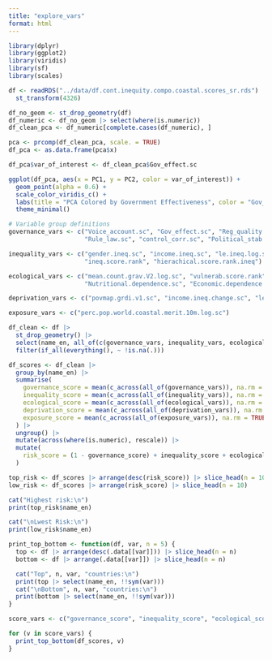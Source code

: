 ```yaml
---
title: "explore_vars"
format: html
---
```


```r
library(dplyr)
library(ggplot2)
library(viridis)
library(sf)
library(scales)

df <- readRDS("../data/df.cont.inequity.compo.coastal.scores_sr.rds") |>
  st_transform(4326)

```

```r

df_no_geom <- st_drop_geometry(df)
df_numeric <- df_no_geom |> select(where(is.numeric))
df_clean_pca <- df_numeric[complete.cases(df_numeric), ]

pca <- prcomp(df_clean_pca, scale. = TRUE)
df_pca <- as.data.frame(pca$x)

df_pca$var_of_interest <- df_clean_pca$Gov_effect.sc

ggplot(df_pca, aes(x = PC1, y = PC2, color = var_of_interest)) +
  geom_point(alpha = 0.6) +
  scale_color_viridis_c() +
  labs(title = "PCA Colored by Government Effectiveness", color = "Gov_effect.sc") +
  theme_minimal()

```


```r
# Variable group definitions
governance_vars <- c("Voice_account.sc", "Gov_effect.sc", "Reg_quality.sc", 
                     "Rule_law.sc", "control_corr.sc", "Political_stab.sc")

inequality_vars <- c("gender.ineq.sc", "income.ineq.sc", "le.ineq.log.sc", 
                     "ineq.score.rank", "hierachical.score.rank.ineq")

ecological_vars <- c("mean.count.grav.V2.log.sc", "vulnerab.score.rank", 
                     "Nutritional.dependence.sc", "Economic.dependence.sc")

deprivation_vars <- c("povmap.grdi.v1.sc", "income.ineq.change.sc", "le.ineq.change.sc")

exposure_vars <- c("perc.pop.world.coastal.merit.10m.log.sc")

df_clean <- df |>
  st_drop_geometry() |>
  select(name_en, all_of(c(governance_vars, inequality_vars, ecological_vars, deprivation_vars, exposure_vars))) |>
  filter(if_all(everything(), ~ !is.na(.)))

df_scores <- df_clean |>
  group_by(name_en) |>
  summarise(
    governance_score = mean(c_across(all_of(governance_vars)), na.rm = TRUE),
    inequality_score = mean(c_across(all_of(inequality_vars)), na.rm = TRUE),
    ecological_score = mean(c_across(all_of(ecological_vars)), na.rm = TRUE),
    deprivation_score = mean(c_across(all_of(deprivation_vars)), na.rm = TRUE),
    exposure_score = mean(c_across(all_of(exposure_vars)), na.rm = TRUE)
  ) |>
  ungroup() |>
  mutate(across(where(is.numeric), rescale)) |>
  mutate(
    risk_score = (1 - governance_score) + inequality_score + ecological_score + exposure_score
  )

```

```r

top_risk <- df_scores |> arrange(desc(risk_score)) |> slice_head(n = 10)
low_risk <- df_scores |> arrange(risk_score) |> slice_head(n = 10)

cat("Highest risk:\n")
print(top_risk$name_en)

cat("\nLwest Risk:\n")
print(low_risk$name_en)

```
```r

print_top_bottom <- function(df, var, n = 5) {
  top <- df |> arrange(desc(.data[[var]])) |> slice_head(n = n)
  bottom <- df |> arrange(.data[[var]]) |> slice_head(n = n)

  cat("Top", n, var, "countries:\n")
  print(top |> select(name_en, !!sym(var)))
  cat("\nBottom", n, var, "countries:\n")
  print(bottom |> select(name_en, !!sym(var)))
}

score_vars <- c("governance_score", "inequality_score", "ecological_score", "deprivation_score", "exposure_score")

for (v in score_vars) {
  print_top_bottom(df_scores, v)
}

```
